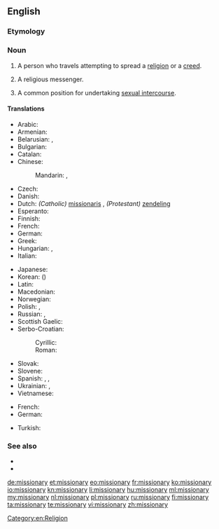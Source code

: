 ==English==

===Etymology===
{{suffix|mission|ary}}

===Noun===
{{en-noun|missionar|ies}}

# A person who travels attempting to spread a [[religion]] or a [[creed]].
# {{pejorative}} A religious messenger.
# A common position for undertaking [[sexual intercourse]].

====Translations====
{{trans-top|person traveling to spread a religion}}
* Arabic: {{t|ar|مبشر|m|tr=mubáššir|sc=Arab}}
* Armenian: {{t|hy|քարոզիչ|tr=kʿarozičʿ|sc=Armn}}
* Belarusian: {{t|be|місіянер|m|tr=misijanér|sc=Cyrl}}, {{t|be|місіянерка|f|tr=misijanérka|sc=Cyrl}}
* Bulgarian: {{t|bg|мисионер|m|tr=misionér|sc=Cyrl}}
* Catalan: {{t|ca|missioner|m}}
* Chinese:
*: Mandarin: {{t|zh|傳教士|sc=Hani}}, {{t|zh|传教士|tr=chuánjiàoshì|sc=Hani}}
* Czech: {{t-|cs|misionář|m}}
* Danish: {{t|da|missionær|c}}
* Dutch: ''(Catholic)'' [[missionaris]] {{m}}, ''(Protestant)'' [[zendeling]] {{m}}
* Esperanto: {{t-|eo|misiisto|xs=Esperanto}}
* Finnish: {{t-|fi|lähetyssaarnaaja}}
* French: {{t+|fr|missionnaire|m}}
* German: {{t-|de|Missionar|m}}
* Greek: {{t|el|ιεραπόστολος|m|f|tr=ierapóstolos}}
* Hungarian: {{t|hu|hittérítő}}, {{t|hu|misszionárius}}
* Italian: {{t-|it|missionario|m}}
{{trans-mid}}
* Japanese: {{t|ja|宣教師|tr=せんきょうし, senkyōshi|sc=Jpan}}
* Korean: {{t|ko|선교사|tr=seongyosa|sc=Kore}} ({{t|ko|宣敎師|sc=Kore}})
* Latin: {{t|la|missionarius|m|alt=missiōnārius}}
* Macedonian: {{t|mk|мисионер|m|tr=misioner|sc=Cyrl}}
* Norwegian: {{t|no|misjonær|m}}
* Polish: {{t|pl|misjonarz|m}}, {{t|pl|misjonarka|f}}
* Russian: {{t+|ru|миссионер|m|tr=missionér|sc=Cyrl}}, {{t+|ru|миссионерка|f|tr=missionérka|sc=Cyrl}}
* Scottish Gaelic: {{t-|gd|teachdaire|m|xs=Scottish Gaelic}}
* Serbo-Croatian:
*: Cyrillic: {{t|sh|мисионар|m}}
*: Roman: {{t|sh|misionar|m}}
* Slovak: {{t|sk|misionár|m}}
* Slovene: {{t|sl|misijonar|m}}
* Spanish: {{t-|es|misionero|m}}, {{t-|es|misionera|f}}, {{t|es|misionario}}
* Ukrainian: {{t|uk|місіонер|m|tr=misionér|sc=Cyrl}}, {{t|uk|місіонерка|f|tr=misionérka|sc=Cyrl}}
* Vietnamese: {{t|vi|người truyền giáo}}
{{trans-bottom}}

{{trans-top|position for sexual intercourse}}
* French: {{t+|fr|missionnaire|m}}
* German: {{t+|de|Missionarsstellung|f}}
{{trans-mid}}
* Turkish: {{t|tr|misyoner pozisyonu}}
{{trans-bottom}}

===See also===
* {{pedialite}}
* {{pedialite|Missionary (disambiguation)}}

[[Category:en:Religion]]

[[de:missionary]]
[[et:missionary]]
[[eo:missionary]]
[[fr:missionary]]
[[ko:missionary]]
[[io:missionary]]
[[kn:missionary]]
[[li:missionary]]
[[hu:missionary]]
[[ml:missionary]]
[[my:missionary]]
[[nl:missionary]]
[[pl:missionary]]
[[ru:missionary]]
[[fi:missionary]]
[[ta:missionary]]
[[te:missionary]]
[[vi:missionary]]
[[zh:missionary]]